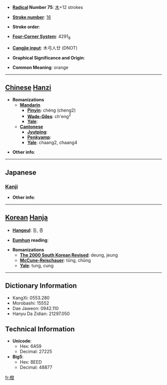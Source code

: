 * '''[[Wiktionary:Chinese radical index| Radical]] Number 75''': [[Wiktionary:Chinese radical index 木|木]]+12 strokes

* '''[[Wiktionary:Chinese total strokes index|Stroke number]]''': [[Wiktionary:Chinese total strokes index 16|16]]

* '''Stroke order''': 

* '''[[Wiktionary:Chinese four corner index|Four-Corner System]]''': 4291<sub>8</sub>

* '''[[Wiktionary:Chinese Cangjie index|Cangjie input]]''': 木弓人廿 (DNOT)

* '''Graphical Significance and Origin''': 

* '''Common Meaning''': orange

----

== [[Chinese]] [[Hanzi]] ==

* '''Romanizations'''
** '''[[Mandarin]]'''
*** '''[[Pinyin]]''': chéng (cheng2)
*** '''[[Wade-Giles]]''': ch'eng<sup>2</sup>
*** '''[[Yale]]''': 
** '''[[Cantonese]]'''
*** '''[[Jyutping]]''':
*** '''[[Penkyamp]]''': 
*** '''[[Yale]]''': chaang2, chaang4

* '''Other info''': 

----

==Japanese==
===[[Kanji]]===
{{kanji|on readings=[[とう]] (tō)|kun readings=[[だいだい]] (daidai)}}

* '''Other info''':  

----

== [[Korean]] [[Hanja]] ==

* '''[[Hangeul]]''': 등, 증

* '''[[Eumhun]] reading''': 

* '''Romanizations'''
** '''[[The 2000 South Korean Revised Romanization|The 2000 South Korean Revised]]''': deung, jeung
** '''[[McCune-Reischauer]]''': tŭng, chŭng
** '''[[Yale]]''': tung, cung

----

== Dictionary Information ==

* KangXi: 0553.280
* Morobashi: 15552
* Dae Jaweon: 0942.110
* Hanyu Da Zidian: 21297.050

== Technical Information ==

* '''Unicode''':
** Hex: 6A59
** Decimal: 27225
* '''Big5''':
** Hex: BEED
** Decimal: 48877

[[fr:橙]]